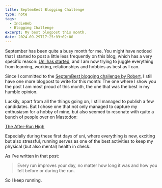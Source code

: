 ```yaml
---
title: SeptemBest Blogging Challenge
type: note
tags:
  - IndieWeb
  - Blogging Challenge
excerpt: My best blogpost this month.
date: 2024-09-29T17:25:09+02:00
---
```


September has been quite a busy month for me. You might have noticed that I started to post a little less frequently on this blog, which has a very specific reason: [Uni has started](/uni-start), and I am now trying to juggle everything from learning, working, relationships and hobbies as best as I can.

Since I committed to the [SeptemBest blogging challenge by Robert](https://birming.com/septembest-blog-challenge/), I still have one more blogpost to write for this month: The one where I show you the post I am most proud of this month, the one that was the best in my humble opinion.

Luckily, apart from all the things going on, I still managed to publish a few candidates. But I chose one that not only managed to capture my enthusiasm for a hobby of mine, but also seemed to resonate with quite a bunch of people over on Mastodon:

[The After-Run High](/after-run-high)

Especially during these first days of uni, where everything is new, exciting but also stressful, running serves as one of the best activities to keep my physical (but also mental) health in check.

As I’ve written in that post: 

> Every run improves your day, no matter how long it was and how you felt before or during the run.

So I keep running.
